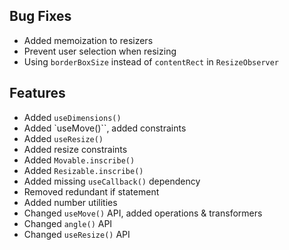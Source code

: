 ## Bug Fixes


* Added memoization to resizers
* Prevent user selection when resizing
* Using `borderBoxSize` instead of `contentRect` in `ResizeObserver`


## Features

- Added `useDimensions()`
- Added `useMove()``, added constraints
- Added `useResize()`
- Added resize constraints
- Added `Movable.inscribe()`
- Added `Resizable.inscribe()`
- Added missing `useCallback()` dependency
- Removed redundant if statement
- Added number utilities
- Changed `useMove()` API, added operations & transformers
- Changed `angle()` API
- Changed `useResize()` API